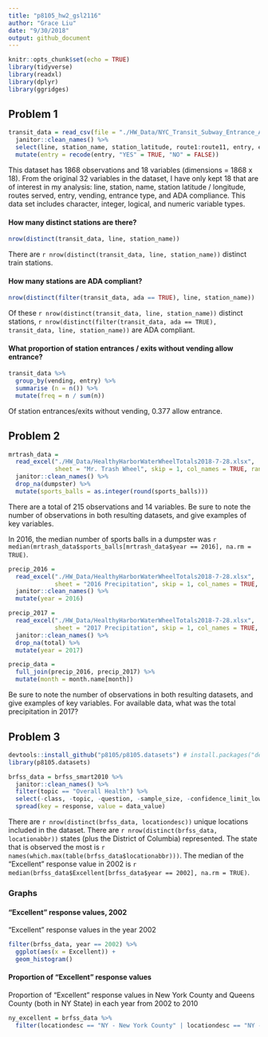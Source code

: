 ```yaml
---
title: "p8105_hw2_gsl2116"
author: "Grace Liu"
date: "9/30/2018"
output: github_document
---
```


```r
knitr::opts_chunk$set(echo = TRUE)
library(tidyverse)
library(readxl)
library(dplyr)
library(ggridges)
```

## Problem 1
```r
transit_data = read_csv(file = "./HW_Data/NYC_Transit_Subway_Entrance_And_Exit_Data.csv") %>% 
  janitor::clean_names() %>% 
  select(line, station_name, station_latitude, route1:route11, entry, entrance_type, vending, ada) %>% 
  mutate(entry = recode(entry, "YES" = TRUE, "NO" = FALSE))
```
This dataset has 1868 observations and 18 variables (dimensions = 1868 x 18). From the original 32 variables in the dataset, I have only kept 18 that are of interest in my analysis: line, station, name, station latitude / longitude, routes served, entry, vending, entrance type, and ADA compliance. This data set includes character, integer, logical, and numeric variable types.  

#### How many distinct stations are there?
```r
nrow(distinct(transit_data, line, station_name))
```
There are `r nrow(distinct(transit_data, line, station_name))` distinct train stations.

#### How many stations are ADA compliant?
```r
nrow(distinct(filter(transit_data, ada == TRUE), line, station_name))
```
Of these `r nrow(distinct(transit_data, line, station_name))` distinct stations, `r nrow(distinct(filter(transit_data, ada == TRUE), transit_data, line, station_name))` are ADA compliant.

#### What proportion of station entrances / exits without vending allow entrance?
```r
transit_data %>%
  group_by(vending, entry) %>%
  summarise (n = n()) %>%
  mutate(freq = n / sum(n))
```
Of station entrances/exits without vending, 0.377 allow entrance.

## Problem 2
```r
mrtrash_data =
  read_excel("./HW_Data/HealthyHarborWaterWheelTotals2018-7-28.xlsx",
             sheet = "Mr. Trash Wheel", skip = 1, col_names = TRUE, range = "A2:N256") %>% 
  janitor::clean_names() %>% 
  drop_na(dumpster) %>% 
  mutate(sports_balls = as.integer(round(sports_balls)))
```

There are a total of 215 observations and 14 variables. 
Be sure to note the number of observations in both resulting datasets, and give examples of key variables. 

In 2016, the median number of sports balls in a dumpster was `r median(mrtrash_data$sports_balls[mrtrash_data$year == 2016], na.rm = TRUE)`.

```r
precip_2016 =
  read_excel("./HW_Data/HealthyHarborWaterWheelTotals2018-7-28.xlsx",
             sheet = "2016 Precipitation", skip = 1, col_names = TRUE, range = "A2:B14") %>% 
  janitor::clean_names() %>% 
  mutate(year = 2016)

precip_2017 =
  read_excel("./HW_Data/HealthyHarborWaterWheelTotals2018-7-28.xlsx",
             sheet = "2017 Precipitation", skip = 1, col_names = TRUE, range = "A2:B14") %>%
  janitor::clean_names() %>% 
  drop_na(total) %>% 
  mutate(year = 2017)

precip_data =
  full_join(precip_2016, precip_2017) %>% 
  mutate(month = month.name[month])
```
Be sure to note the number of observations in both resulting datasets, and give examples of key variables. For available data, what was the total precipitation in 2017? 

## Problem 3
```r
devtools::install_github("p8105/p8105.datasets") # install.packages("devtools")
library(p8105.datasets)
```

```r
brfss_data = brfss_smart2010 %>% 
  janitor::clean_names() %>% 
  filter(topic == "Overall Health") %>% 
  select(-class, -topic, -question, -sample_size, -confidence_limit_low:-geo_location) %>% 
  spread(key = response, value = data_value)
```

There are `r nrow(distinct(brfss_data, locationdesc))` unique locations included in the dataset. There are `r nrow(distinct(brfss_data, locationabbr))` states (plus the District of Columbia) represented. The state that is observed the most is `r names(which.max(table(brfss_data$locationabbr)))`. The median of the “Excellent” response value in 2002 is `r median(brfss_data$Excellent[brfss_data$year == 2002], na.rm = TRUE)`.

### Graphs
#### “Excellent” response values, 2002
“Excellent” response values in the year 2002
```r
filter(brfss_data, year == 2002) %>% 
  ggplot(aes(x = Excellent)) +
  geom_histogram()
```

#### Proportion of “Excellent” response values
Proportion of “Excellent” response values in New York County and Queens County (both in NY State) in each year from 2002 to 2010
```r
ny_excellent = brfss_data %>% 
  filter(locationdesc == "NY - New York County" | locationdesc == "NY - Queens County")

```